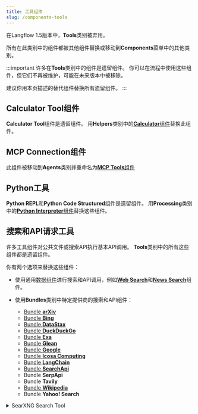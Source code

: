 ```yaml
---
title: 工具组件
slug: /components-tools
---
```


在Langflow 1.5版本中，**Tools**类别被弃用。

所有在此类别中的组件都被其他组件替换或移动到**Components**菜单中的其他类别。

:::important
许多在**Tools**类别中的组件是遗留组件。
你可以在流程中使用这些组件，但它们不再被维护，可能在未来版本中被移除。

建议你用本页描述的替代组件替换所有遗留组件。
:::

## Calculator Tool组件

**Calculator Tool**组件是遗留组件。
用**Helpers**类别中的[**Calculator**组件](/components-helpers#calculator)替换此组件。

## MCP Connection组件

此组件被移动到**Agents**类别并重命名为[**MCP Tools**组件](/components-agents#mcp-connection)

## Python工具

**Python REPL**和**Python Code Structured**组件是遗留组件。
用**Processing**类别中的[**Python Interpreter**组件](/components-processing#python-interpreter)替换这些组件。

## 搜索和API请求工具

许多工具组件对公共文件或搜索API执行基本API调用。
**Tools**类别中的所有这些组件都是遗留组件。

你有两个选项来替换这些组件：

* 使用通用[数据组件](/components-data)进行搜索和API调用，例如[**Web Search**](/components-data#web-search)和[**News Search**](/components-data#news-search)组件。

* 使用**Bundles**类别中特定提供商的搜索和API组件：
    * [Bundle **arXiv**](/bundles-arxiv)
    * [Bundle **Bing**](/bundles-bing)
    * [Bundle **DataStax**](/bundles-datastax)
    * [Bundle **DuckDuckGo**](/bundles-duckduckgo)
    * [Bundle **Exa**](/bundles-exa)
    * [Bundle **Glean**](/bundles-glean)
    * [Bundle **Google**](/bundles-google)
    * [Bundle **Icosa Computing**](/bundles-icosacomputing)
    * [Bundle **LangChain**](/bundles-langchain)
    * [Bundle **SearchApi**](/bundles-searchapi)
    * Bundle **SerpApi**
    * Bundle **Tavily**
    * [Bundle **Wikipedia**](/bundles-wikipedia)
    * Bundle **Yahoo! Search**

<details>
<summary>SearXNG Search Tool</summary>

**SearXNG Search Tool**组件是遗留组件。
用[数据组件](/components-data)或其他元搜索提供商的[bundle](/components-bundle-components)替换此组件。

此组件创建一个使用SearXNG（元搜索引擎）进行搜索的工具。
它接受以下参数：

| 名称 | 类型 | 描述 |
|------|------|-------------|
| url | String | 输入参数。SearXNG实例的URL。 |
| max_results | Integer | 输入参数。要返回的最大结果数。 |
| categories | List[String] | 输入参数。要搜索的类别。 |
| language | String | 输入参数。搜索结果的语言。 |
| result_tool | Tool | 输出参数。用于LangChain的SearXNG搜索工具。 |

</details>